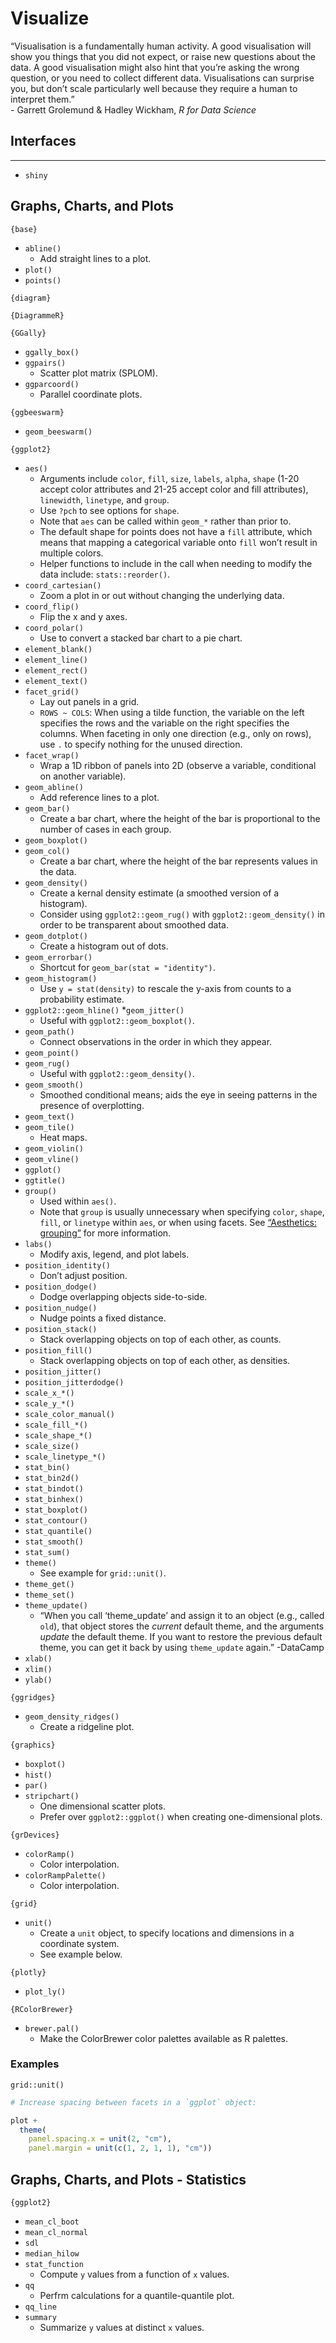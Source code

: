 # Visualize

"Visualisation is a fundamentally human activity. A good visualisation will show you things that you did not expect, or raise new questions about the data. A good visualisation might also hint that you're asking the wrong question, or you need to collect different data. Visualisations can surprise you, but don't scale particularly well because they require a human to interpret them."  
- Garrett Grolemund & Hadley Wickham, *R for Data Science*

## Interfaces
***

* `shiny`

## Graphs, Charts, and Plots

`{base}`

* `abline()`
  * Add straight lines to a plot.
* `plot()`
* `points()`

`{diagram}`



`{DiagrammeR}`



`{GGally}`

* `ggally_box()`
* `ggpairs()`
  * Scatter plot matrix (SPLOM).
* `ggparcoord()`
  * Parallel coordinate plots.

`{ggbeeswarm}`

* `geom_beeswarm()`

`{ggplot2}`

* `aes()`
  * Arguments include `color`, `fill`, `size`, `labels`, `alpha`, `shape` (1-20 accept color attributes and 21-25 accept color and fill attributes), `linewidth`, `linetype`, and `group`.
  * Use `?pch` to see options for `shape`.
  * Note that `aes` can be called within `geom_*` rather than prior to.
  * The default shape for points does not have a `fill` attribute, which means that mapping a categorical variable onto `fill` won't result in multiple colors.
  * Helper functions to include in the call when needing to modify the data include: `stats::reorder()`.
* `coord_cartesian()`
  * Zoom a plot in or out without changing the underlying data.
* `coord_flip()`
  * Flip the x and y axes.
* `coord_polar()`
  * Use to convert a stacked bar chart to a pie chart.
* `element_blank()`
* `element_line()`
* `element_rect()`
* `element_text()`
* `facet_grid()`
  * Lay out panels in a grid.
  * `ROWS ~ COLS`: When using a tilde function, the variable on the left specifies the rows and the variable on the right specifies the columns. When faceting in only one direction (e.g., only on rows), use `.` to specify nothing for the unused direction.
* `facet_wrap()`
  * Wrap a 1D ribbon of panels into 2D (observe a variable, conditional on another variable).
* `geom_abline()`
  * Add reference lines to a plot.
* `geom_bar()`
  * Create a bar chart, where the height of the bar is proportional to the number of cases in each group.
* `geom_boxplot()`
* `geom_col()`
  * Create a bar chart, where the height of the bar represents values in the data.
* `geom_density()`
  * Create a kernal density estimate (a smoothed version of a histogram).
  *  Consider using `ggplot2::geom_rug()` with `ggplot2::geom_density()` in order to be transparent about smoothed data.
* `geom_dotplot()`
  * Create a histogram out of dots.
* `geom_errorbar()`
  * Shortcut for `geom_bar(stat = "identity")`.
* `geom_histogram()`
  *  Use `y = stat(density)` to rescale the y-axis from counts to a probability estimate.
* `ggplot2::geom_hline()`
*`geom_jitter()`
  * Useful with `ggplot2::geom_boxplot()`.
* `geom_path()`
  * Connect observations in the order in which they appear.
* `geom_point()`
* `geom_rug()`
  * Useful with `ggplot2::geom_density()`.
* `geom_smooth()`
  * Smoothed conditional means; aids the eye in seeing patterns in the presence of overplotting.
* `geom_text()`
* `geom_tile()`
  * Heat maps.
* `geom_violin()`
* `geom_vline()`
* `ggplot()`
* `ggtitle()`
* `group()`
  * Used within `aes()`. 
  * Note that `group` is usually unnecessary when specifying `color`, `shape`, `fill`, or `linetype` within `aes`, or when using facets. See ["Aesthetics: grouping"](https://ggplot2.tidyverse.org/reference/aes_group_order.html) for more information.
* `labs()`
  * Modify axis, legend, and plot labels.
* `position_identity()`
  * Don't adjust position.
* `position_dodge()`
  * Dodge overlapping objects side-to-side.
* `position_nudge()`
  * Nudge points a fixed distance.
* `position_stack()`
  * Stack overlapping objects on top of each other, as counts.
* `position_fill()`
  * Stack overlapping objects on top of each other, as densities.
* `position_jitter()`
* `position_jitterdodge()`
* `scale_x_*()`
* `scale_y_*()`
* `scale_color_manual()`
* `scale_fill_*()`
* `scale_shape_*()`
* `scale_size()`
* `scale_linetype_*()`
* `stat_bin()`
* `stat_bin2d()`
* `stat_bindot()`
* `stat_binhex()`
* `stat_boxplot()`
* `stat_contour()`
* `stat_quantile()`
* `stat_smooth()`
* `stat_sum()`
* `theme()`
  * See example for `grid::unit()`.
* `theme_get()`
* `theme_set()`
* `theme_update()`
  * "When you call 'theme_update' and assign it to an object (e.g., called `old`), that object stores the *current* default theme, and the arguments *update* the default theme. If you want to restore the previous default theme, you can get it back by using `theme_update` again." -DataCamp
* `xlab()`
* `xlim()`
* `ylab()`

`{ggridges}`

* `geom_density_ridges()`
  * Create a ridgeline plot.

`{graphics}`

* `boxplot()`
* `hist()`
* `par()`
* `stripchart()`
  * One dimensional scatter plots.
  * Prefer over `ggplot2::ggplot()` when creating one-dimensional plots.
  
`{grDevices}`

* `colorRamp()`
  * Color interpolation.
* `colorRampPalette()`
  * Color interpolation.

`{grid}`

* `unit()`
  * Create a `unit` object, to specify locations and dimensions in a coordinate system.
  * See example below.
  
`{plotly}`

* `plot_ly()`

`{RColorBrewer}`

* `brewer.pal()`
  * Make the ColorBrewer color palettes available as R palettes.
  
### Examples

`grid::unit()`

```r
# Increase spacing between facets in a `ggplot` object:

plot + 
  theme(
    panel.spacing.x = unit(2, "cm"),
    panel.margin = unit(c(1, 2, 1, 1), "cm"))
```

## Graphs, Charts, and Plots - Statistics

`{ggplot2}`

* `mean_cl_boot`
* `mean_cl_normal`
* `sdl`
* `median_hilow`
* `stat_function`
  * Compute `y` values from a function of `x` values.
* `qq`
  * Perfrm calculations for a quantile-quantile plot.
* `qq_line`
* `summary`
  * Summarize `y` values at distinct `x` values.